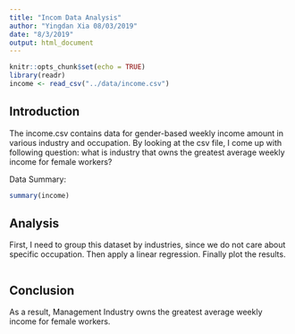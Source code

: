```yaml
---
title: "Incom Data Analysis"
author: "Yingdan Xia 08/03/2019"
date: "8/3/2019"
output: html_document
---
```


```r
knitr::opts_chunk$set(echo = TRUE)
library(readr)
income <- read_csv("../data/income.csv")
```

## Introduction

The income.csv contains data for gender-based weekly income amount in various industry and occupation.
By looking at the csv file, I come up with following question: what is industry that owns the greatest average weekly income for female workers?

Data Summary:
```r
summary(income)
```

## Analysis

First, I need to group this dataset by industries, since we do not care about specific occupation.
Then apply a linear regression.
Finally plot the results.
```r

```

## Conclusion

As a result, Management Industry owns the greatest average weekly income for female workers.